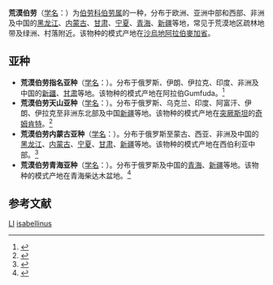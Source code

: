 {{Speciesbox
| name = 荒漠伯劳
| status = lc
| status_system = iucn3.1
| status_ref = <ref name = iucn>{{IUCN|id=103718693 |title=''Lanius isabellinus'' |assessors=[[BirdLife_International|BirdLife International]] |version=2020.1|year=2016 |accessdate=1 October 2016}} 資料庫資料包含說明此物種被編入無危級別的原因</ref>
| image = Rufous-tailed Shrike (Lanius isabellinus) (46557668672).jpg
| image_width = 260px
| image_caption = 雄鳥，具黑色過眼線，腹面皆為純色
| image2 = Rufous-tailed Shrike (Lanius isabellinus) (30495177207).jpg
| image2_width = 260px
| image2_caption = 雌鳥，過眼線較淺，胸部以下有深色羽緣
| genus = Lanius
| species = isabellinus
| authority = {{le|威爾海姆·弗雷德里希·漢普里希|Wilhelm Hemprich|Hemprich}} & [[克里斯汀·戈特弗里德·埃倫伯格|Ehrenberg]], 1833
}}
'''荒漠伯劳'''（[[学名|学名]]：{{lang|la|''Lanius isabellinus''}}）为[[伯劳科|伯劳科]][[伯劳属|伯劳属]]的一种，分布于欧洲、亚洲中部和西部、非洲及中国的[[黑龙江|黑龙江]]、[[内蒙古|内蒙古]]、[[甘肃|甘肃]]、[[宁夏|宁夏]]、[[青海|青海]]、[[新疆|新疆]]等地，常见于荒漠地区疏林地带及绿洲、村落附近。该物种的模式产地在[[沙烏地阿拉伯|沙烏地阿拉伯]][[麥加省|麥加省]]{{le|贡费宰|Al Qunfudhah}}。

==亚种==
* '''荒漠伯劳指名亚种'''（[[学名|学名]]：{{lang|la|''Lanius isabellinus isabellinus''}}）。分布于俄罗斯、伊朗、伊拉克、印度、非洲及中国的[[新疆|新疆]]、[[甘肃|甘肃]]等地。该物种的模式产地在阿拉伯Gumfuda。<ref name='id2792'>{{cite web| url =http://www.bioinfo.cn/db05/BjdwSpecies.php?action=view&id=2792| title =荒漠伯劳指名亚种| work =《中国动物物种编目数据库》| publisher =中国科学院微生物研究所| author =中国科学院动物研究所| accessdate =2009-04-04| deadurl =yes| archiveurl =https://web.archive.org/web/20160305025246/http://www.bioinfo.cn/db05/BjdwSpecies.php?action=view&id=2792| archivedate =2016-03-05}}</ref>
* '''荒漠伯劳天山亚种'''（[[学名|学名]]：{{lang|la|''Lanius isabellinus phoenicuroides''}}）。分布于俄罗斯、乌克兰、印度、阿富汗、伊朗、伊拉克至非洲东北部及中国[[新疆|新疆]]等地。该物种的模式产地在[[突厥斯坦|突厥斯坦]]的[[奇姆肯特|奇姆肯特]]。<ref name='id2793'>{{cite web| url =http://www.bioinfo.cn/db05/BjdwSpecies.php?action=view&id=2793| title =荒漠伯劳天山亚种| work =《中国动物物种编目数据库》| publisher =中国科学院微生物研究所| author =中国科学院动物研究所| accessdate =2009-04-04| deadurl =yes| archiveurl =https://web.archive.org/web/20160305054922/http://www.bioinfo.cn/db05/BjdwSpecies.php?action=view&id=2793| archivedate =2016-03-05}}</ref>
* '''荒漠伯劳内蒙古亚种'''（[[学名|学名]]：{{lang|la|''Lanius isabellinus speculigerus''}}）。分布于俄罗斯至蒙古、西亚、非洲及中国的[[黑龙江|黑龙江]]、[[内蒙古|内蒙古]]、[[宁夏|宁夏]]、[[甘肃|甘肃]]、[[新疆|新疆]]等地。该物种的模式产地在西伯利亚中部。<ref name='id2794'>{{cite web| url =http://www.bioinfo.cn/db05/BjdwSpecies.php?action=view&id=2794| title =荒漠伯劳内蒙古亚种| work =《中国动物物种编目数据库》| publisher =中国科学院微生物研究所| author =中国科学院动物研究所| accessdate =2009-04-04| deadurl =yes| archiveurl =https://web.archive.org/web/20160305064519/http://www.bioinfo.cn/db05/BjdwSpecies.php?action=view&id=2794| archivedate =2016-03-05}}</ref>
* '''荒漠伯劳青海亚种'''（[[学名|学名]]：{{lang|la|''Lanius isabellinus tsaidamensis''}}）。分布于俄罗斯及中国的[[青海|青海]]、[[新疆|新疆]]等地。该物种的模式产地在青海柴达木盆地。<ref name='id2795'>{{cite web| url =http://www.bioinfo.cn/db05/BjdwSpecies.php?action=view&id=2795| title =荒漠伯劳青海亚种| work =《中国动物物种编目数据库》| publisher =中国科学院微生物研究所| author =中国科学院动物研究所| accessdate =2009-04-04| deadurl =yes| archiveurl =https://web.archive.org/web/20160305021538/http://www.bioinfo.cn/db05/BjdwSpecies.php?action=view&id=2795| archivedate =2016-03-05}}</ref>

== 参考文献 ==
{{reflist}}

{{Commons category|Lanius isabellinus}}
{{Taxonbar|from=Q752678}}

[[Category:IUCN红色名录无危物种|LI]]
[[Category:伯劳属|isabellinus]]